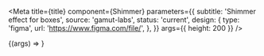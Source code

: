 
<Meta
  title={title}
  component={Shimmer}
  parameters={{
    subtitle: 'Shimmer effect for boxes',
    source: 'gamut-labs',
    status: 'current',
    design: {
      type: 'figma',
      url: 'https://www.figma.com/file/',
    },
  }}
  args={{ height: 200 }}
/>

<Canvas>
  <Story name="Shimmer">{(args) => <Shimmer {...args} />}</Story>
</Canvas>

<PropsTable story="Shimmer" />
